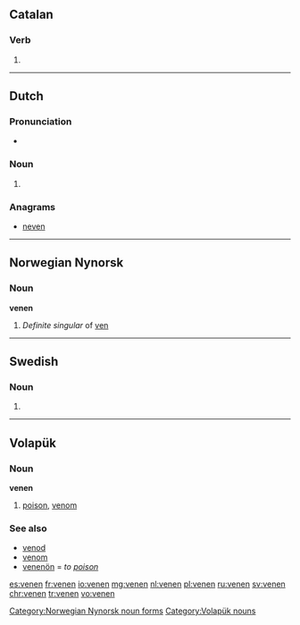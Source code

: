 {{also|Venen|vénen|veñen}}
==Catalan==

===Verb===
{{head|ca|verb form}}

# {{ca-verb form of|p=3|n=pl|t=pres|m=ind|vendre}}

----

==Dutch==

===Pronunciation===
* {{rhymes|eːnən|lang=nl}}

===Noun===
{{head|nl}}

# {{nl-noun form of|pl|veen}}

===Anagrams===
* [[neven#Dutch|neven]]

----

==Norwegian Nynorsk==

===Noun===
'''venen'''

# ''Definite singular'' of [[ven#Nynorsk|ven]]

[[Category:Norwegian Nynorsk noun forms]]

----

==Swedish==

===Noun===
{{head|sv|noun form}}

# {{sv-noun-form-def|ven}}

----

==Volapük==

===Noun===
'''venen'''

# [[poison]], [[venom]]

===See also===
* [[venod]]
* [[venom]]
* [[venenön]] = ''to [[poison]]''

[[Category:Volapük nouns]]

[[es:venen]]
[[fr:venen]]
[[io:venen]]
[[mg:venen]]
[[nl:venen]]
[[pl:venen]]
[[ru:venen]]
[[sv:venen]]
[[chr:venen]]
[[tr:venen]]
[[vo:venen]]